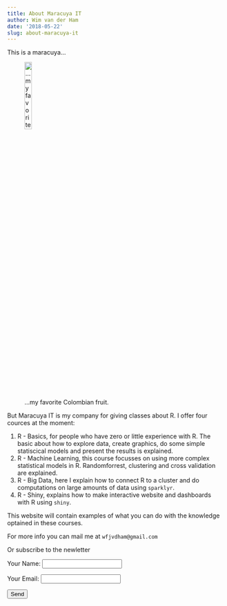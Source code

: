 ```yaml
---
title: About Maracuya IT
author: Wim van der Ham
date: '2018-05-22'
slug: about-maracuya-it
---
```


This is a maracuya... 

![...my favorite Colombian fruit.](/./2018-05-22-about-maracuya-it_files/1321324244_maracuya.jpg){width=20%}

But Maracuya IT is my company for giving classes about R. I offer four cources at the moment:

1. R - Basics, for people who have zero or little experience with R. The basic about how to explore data, create graphics, do some simple statiscical models and present the results is explained. 
1. R - Machine Learning, this course focusses on using more complex statistical models in R. Randomforrest, clustering and cross validation are explained.
1. R - Big Data, here I explain how to connect R to a cluster and do computations on large amounts of data using `sparklyr`.
1. R - Shiny, explains how to make interactive website and dashboards with R using `shiny`.

This website will contain examples of what you can do with the knowledge optained in these courses.

For more info you can mail me at `wfjvdham@gmail.com`

Or subscribe to the newletter

<!--html_preserve-->
<form name="contact" method="POST" netlify>
  <p>
    <label>Your Name: <input type="text" name="name" /></label>
  </p>
  <p>
    <label>Your Email: <input type="email" name="email" /></label>
  </p>
  <p>
    <button type="submit">Send</button>
  </p>
</form>
<!--/html_preserve-->


